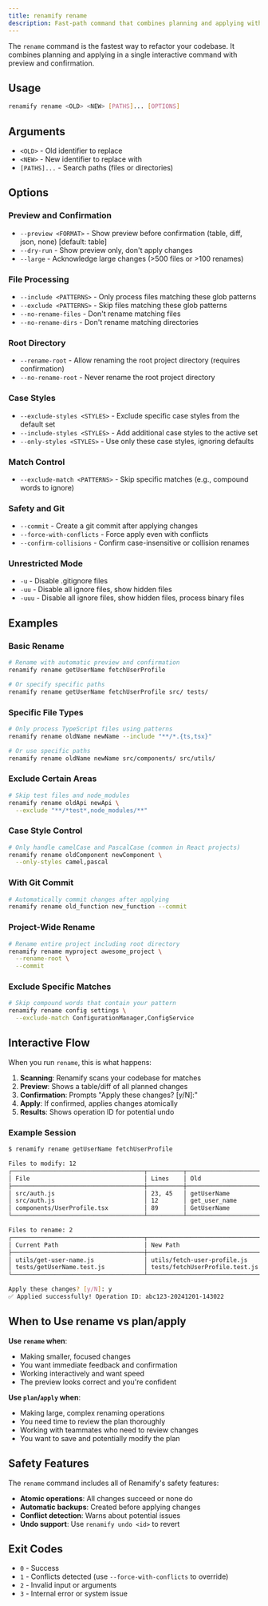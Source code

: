 ```yaml
---
title: renamify rename
description: Fast-path command that combines planning and applying with confirmation
---
```


The `rename` command is the fastest way to refactor your codebase. It combines planning and applying in a single interactive command with preview and confirmation.

## Usage

```bash
renamify rename <OLD> <NEW> [PATHS]... [OPTIONS]
```

## Arguments

- `<OLD>` - Old identifier to replace
- `<NEW>` - New identifier to replace with
- `[PATHS]...` - Search paths (files or directories)

## Options

### Preview and Confirmation
- `--preview <FORMAT>` - Show preview before confirmation (table, diff, json, none) [default: table]
- `--dry-run` - Show preview only, don't apply changes
- `--large` - Acknowledge large changes (>500 files or >100 renames)

### File Processing
- `--include <PATTERNS>` - Only process files matching these glob patterns
- `--exclude <PATTERNS>` - Skip files matching these glob patterns  
- `--no-rename-files` - Don't rename matching files
- `--no-rename-dirs` - Don't rename matching directories

### Root Directory
- `--rename-root` - Allow renaming the root project directory (requires confirmation)
- `--no-rename-root` - Never rename the root project directory

### Case Styles
- `--exclude-styles <STYLES>` - Exclude specific case styles from the default set
- `--include-styles <STYLES>` - Add additional case styles to the active set  
- `--only-styles <STYLES>` - Use only these case styles, ignoring defaults

### Match Control
- `--exclude-match <PATTERNS>` - Skip specific matches (e.g., compound words to ignore)

### Safety and Git
- `--commit` - Create a git commit after applying changes
- `--force-with-conflicts` - Force apply even with conflicts
- `--confirm-collisions` - Confirm case-insensitive or collision renames

### Unrestricted Mode
- `-u` - Disable .gitignore files
- `-uu` - Disable all ignore files, show hidden files
- `-uuu` - Disable all ignore files, show hidden files, process binary files

## Examples

### Basic Rename
```bash
# Rename with automatic preview and confirmation
renamify rename getUserName fetchUserProfile

# Or specify specific paths
renamify rename getUserName fetchUserProfile src/ tests/
```

### Specific File Types
```bash
# Only process TypeScript files using patterns
renamify rename oldName newName --include "**/*.{ts,tsx}"

# Or use specific paths
renamify rename oldName newName src/components/ src/utils/
```

### Exclude Certain Areas
```bash
# Skip test files and node_modules
renamify rename oldApi newApi \
  --exclude "**/*test*,node_modules/**"
```

### Case Style Control
```bash
# Only handle camelCase and PascalCase (common in React projects)
renamify rename oldComponent newComponent \
  --only-styles camel,pascal
```

### With Git Commit
```bash
# Automatically commit changes after applying
renamify rename old_function new_function --commit
```

### Project-Wide Rename
```bash  
# Rename entire project including root directory
renamify rename myproject awesome_project \
  --rename-root \
  --commit
```

### Exclude Specific Matches
```bash
# Skip compound words that contain your pattern
renamify rename config settings \
  --exclude-match ConfigurationManager,ConfigService
```

## Interactive Flow

When you run `rename`, this is what happens:

1. **Scanning**: Renamify scans your codebase for matches
2. **Preview**: Shows a table/diff of all planned changes
3. **Confirmation**: Prompts "Apply these changes? [y/N]:"
4. **Apply**: If confirmed, applies changes atomically
5. **Results**: Shows operation ID for potential undo

### Example Session
```bash
$ renamify rename getUserName fetchUserProfile

Files to modify: 12
┌─────────────────────────────────────┬──────────┬────────────────────┬─────────────────────┐
│ File                                │ Lines    │ Old                │ New                 │  
├─────────────────────────────────────┼──────────┼────────────────────┼─────────────────────┤
│ src/auth.js                         │ 23, 45   │ getUserName        │ fetchUserProfile    │
│ src/auth.js                         │ 12       │ get_user_name      │ fetch_user_profile  │
│ components/UserProfile.tsx          │ 89       │ GetUserName        │ FetchUserProfile    │
└─────────────────────────────────────┴──────────┴────────────────────┴─────────────────────┘

Files to rename: 2
┌─────────────────────────────────────┬─────────────────────────────────────┐
│ Current Path                        │ New Path                            │
├─────────────────────────────────────┼─────────────────────────────────────┤  
│ utils/get-user-name.js              │ utils/fetch-user-profile.js         │
│ tests/getUserName.test.js           │ tests/fetchUserProfile.test.js      │
└─────────────────────────────────────┴─────────────────────────────────────┘

Apply these changes? [y/N]: y
✅ Applied successfully! Operation ID: abc123-20241201-143022
```

## When to Use rename vs plan/apply

**Use `rename` when**:
- Making smaller, focused changes
- You want immediate feedback and confirmation
- Working interactively and want speed
- The preview looks correct and you're confident

**Use `plan`/`apply` when**:
- Making large, complex renaming operations  
- You need time to review the plan thoroughly
- Working with teammates who need to review changes
- You want to save and potentially modify the plan

## Safety Features

The `rename` command includes all of Renamify's safety features:
- **Atomic operations**: All changes succeed or none do
- **Automatic backups**: Created before applying changes
- **Conflict detection**: Warns about potential issues
- **Undo support**: Use `renamify undo <id>` to revert

## Exit Codes

- `0` - Success
- `1` - Conflicts detected (use `--force-with-conflicts` to override)
- `2` - Invalid input or arguments
- `3` - Internal error or system issue

